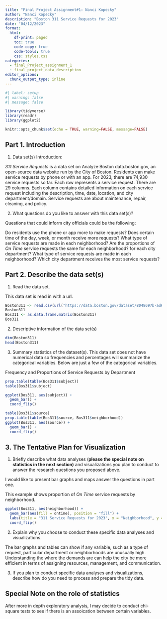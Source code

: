 ```yaml
---
title: "Final Project Assignment#1: Nanci Kopecky"
author: "Nanci Kopecky"
description: "Boston 311 Service Requests for 2023"
date: "04/12/2023"
format:
  html:
    df-print: paged
    toc: true
    code-copy: true
    code-tools: true
    css: styles.css
categories:
  - final_Project_assignment_1
  - final_project_data_description
editor_options: 
  chunk_output_type: inline
---
```


```r
#| label: setup
#| warning: false
#| message: false

library(tidyverse)
library(readr)
library(ggplot2)

knitr::opts_chunk$set(echo = TRUE, warning=FALSE, message=FALSE)
```

## Part 1. Introduction {#describe-the-data-sets}

1.  Data set(s) Introduction:

*311 Service Requests* is a data set on Analyze Boston data.boston.gov, an open-source data website run by the City of Boston. Residents can make service requests by phone or with an app. For 2023, there are 74,930 service requests so far. Each row represents a service request. There are 29 columns. Each column contains detailed information on each service request including the description, time, date, location, and city department/domain. Service requests are about maintenance, repair, cleaning, and policy.

2.  What questions do you like to answer with this data set(s)?

Questions that could inform city officials could be the following:

Do residents use the phone or app more to make requests? Does certain time of the day, week, or month receive more requests? What type of service requests are made in each neighborhood? Are the proportions of *On Time* service requests the same for each neighborhood? for each city department? What type of service requests are made in each neighborhood? Which city department receives the most service requests?

## Part 2. Describe the data set(s) {#describe-the-data-sets-1}

1.  Read the data set.

This data set is read in with a url.

```r
Boston311 <- read.csv(url("https://data.boston.gov/dataset/8048697b-ad64-4bfc-b090-ee00169f2323/resource/e6013a93-1321-4f2a-bf91-8d8a02f1e62f/download/tmpo8qm0oqd.csv"))
Boston311
Bos311 <- as.data.frame.matrix(Boston311)
Bos311
```

2.  Descriptive information of the data set(s)

```r
dim(Boston311)
head(Boston311)
```

3.  Summary statistics of the dataset(s). This data set does not have numerical data so frequencies and percentages will summarize the categorical variables. Below are just a few of the categorical variables.

Frequency and Proportions of Service Requests by Department

```r
prop.table(table(Bos311$subject))
table(Bos311$subject)
```

```r
ggplot(Bos311, aes(subject)) + 
  geom_bar() +
  coord_flip()
```

```r
table(Bos311$source)
prop.table(table(Bos311$source, Bos311$neighborhood))
ggplot(Bos311, aes(source)) + 
  geom_bar() +
  coord_flip()
```

## 3. The Tentative Plan for Visualization {#the-tentative-plan-for-visualization}

1.  Briefly describe what data analyses (**please the special note on statistics in the next section)** and visualizations you plan to conduct to answer the research questions you proposed above.

I would like to present bar graphs and maps answer the questions in part one.

This example shows proportion of *On Time* service requests by neighborhood.

```r
ggplot(Bos311, aes(neighborhood)) +
  geom_bar(aes(fill = ontime), position = "fill") +
  labs(title = "311 Service Requests for 2023", x = "Neighborhood", y = "Count") + 
  coord_flip()
```

2.  Explain why you choose to conduct these specific data analyses and visualizations.

The bar graphs and tables can show if any variable, such as a type of request, particular department or neighborhoods are unusually high. Understanding the where the demands are can help the city be more efficient in terms of assigning resources, management, and communication.

3.  If you plan to conduct specific data analyses and visualizations, describe how do you need to process and prepare the tidy data.

## Special Note on the role of statistics {#special-note-on-the-role-of-statistics}

After more in depth exploratory analysis, I may decide to conduct chi-square tests to see if there is an assoication between certain variables.
